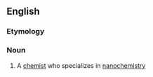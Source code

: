 ==English==

===Etymology===
{{back-form|nanochemistry|lang=en}}

===Noun===
{{en-noun}}

# {{label|en|chemistry}} A [[chemist]] who specializes in [[nanochemistry]]